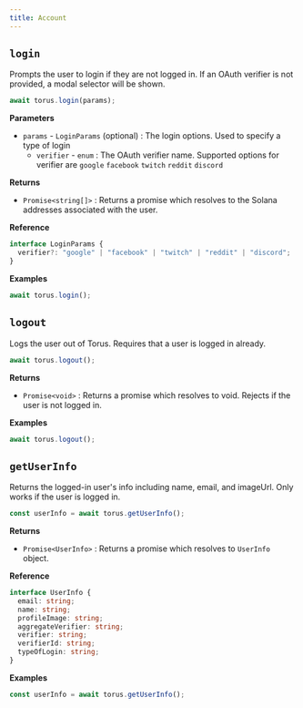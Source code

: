 ```yaml
---
title: Account
---
```


## `login`

Prompts the user to login if they are not logged in. If an OAuth verifier is not provided, a modal selector will be shown.

```javascript
await torus.login(params);
```

**Parameters**

- `params` - `LoginParams` \(optional\) : The login options. Used to specify a type of login
  - `verifier` - `enum` : The OAuth verifier name. Supported options for verifier are `google` `facebook` `twitch` `reddit` `discord`

**Returns**

- `Promise<string[]>` : Returns a promise which resolves to the Solana addresses associated with the user.

**Reference**

```typescript
interface LoginParams {
  verifier?: "google" | "facebook" | "twitch" | "reddit" | "discord";
}
```

**Examples**

```javascript
await torus.login();
```

## `logout`

Logs the user out of Torus. Requires that a user is logged in already.

```javascript
await torus.logout();
```

**Returns**

- `Promise<void>` : Returns a promise which resolves to void. Rejects if the user is not logged in.

**Examples**

```javascript
await torus.logout();
```

## `getUserInfo`

Returns the logged-in user's info including name, email, and imageUrl. Only works if the user is logged in.

```javascript
const userInfo = await torus.getUserInfo();
```

**Returns**

- `Promise<UserInfo>` : Returns a promise which resolves to `UserInfo` object.

**Reference**

```typescript
interface UserInfo {
  email: string;
  name: string;
  profileImage: string;
  aggregateVerifier: string;
  verifier: string;
  verifierId: string;
  typeOfLogin: string;
}
```

**Examples**

```javascript
const userInfo = await torus.getUserInfo();
```
